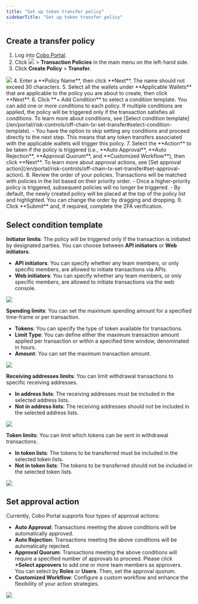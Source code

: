 ```yaml
---
title: "Set up token transfer policy"
sidebarTitle: "Set up token transfer policy"
---
```


## Create a transfer policy
1. Log into [Cobo Portal](https://portal.cobo.com/login).
2. Click <img src="/images/common/wallets_icon.svg" className="icon"/> > **Transaction Policies** in the main menu on the left-hand side.
3. Click **Create Policy** > **Transfer**.
<img src="/images/risk-controls/create_policy.png" className="screenshot_full_screen"/>
4. Enter a **Policy Name**, then click **Next**. The name should not exceed 30 characters.
5. Select all the wallets under **Applicable Wallets** that are applicable to the policy you are about to create, then click **Next**.
6. Click **+ Add Condition** to select a condition template. You can add one or more conditions to each policy. If multiple conditions are applied, the policy will be triggered only if the transaction satisfies all conditions. To learn more about conditions, see [Select condition template](/en/portal/risk-controls/off-chain-tx-set-transfer#select-condition-template).
   - You have the option to skip setting any conditions and proceed directly to the next step. This means that any token transfers associated with the applicable wallets will trigger this policy.
7. Select the **Action** to be taken if the policy is triggered (i.e., **Auto Approval**, **Auto Rejection**, **Approval Quorum**, and **Customized Workflow**), then click **Next**. To learn more about approval actions, see [Set approval action](/en/portal/risk-controls/off-chain-tx-set-transfer#set-approval-action).
8. Review the order of your policies. Transactions will be matched with policies in the list based on their priority order.
   - Once a higher-priority policy is triggered, subsequent policies will no longer be triggered.
   - By default, the newly created policy will be placed at the top of the policy list and highlighted. You can change the order by dragging and dropping.
9. Click **Submit** and, if required, complete the 2FA verification.


## Select condition template <a id="select-condition-template"></a>

**Initiator limits**: The policy will be triggered only if the transaction is initiated by designated parties. You can choose between **API initiators** or **Web initiators**.
- **API initiators**: You can specify whether any team members, or only specific members, are allowed to initiate transactions via APIs.
- **Web initiators**: You can specify whether any team members, or only specific members, are allowed to initiate transactions via the web console.
<img src="/images/risk-controls/initiator-limits.png" className="screenshot_full_screen"/>

**Spending limits**: You can set the maximum spending amount for a specified time-frame or per transaction.
- **Tokens**: You can specify the type of token available for transactions.
- **Limit Type**: You can define either the maximum transaction amount applied per transaction or within a specified time window, denominated in hours.
- **Amount**: You can set the maximum transaction amount.
<img src="/images/risk-controls/spending-limits.png" className="screenshot_full_screen"/>

**Receiving addresses limits**: You can limit withdrawal transactions to specific receiving addresses.
- **In address lists**: The receiving addresses must be included in the selected address lists.
- **Not in address lists**:  The receiving addresses should not be included in the selected address lists.
<img src="/images/risk-controls/receiving-address.png" className="screenshot_full_screen"/>

**Token limits**: You can limit which tokens can be sent in withdrawal transactions.
- **In token lists**: The tokens to be transferred must be included in the selected token lists.
- **Not in token lists**: The tokens to be transferred should not be included in the selected token lists.
<img src="/images/risk-controls/token-limits.png" className="screenshot_full_screen"/>

## Set approval action <a id="set-approval-action"></a>
Currently, Cobo Portal supports four types of approval actions:
- **Auto Approval**: Transactions meeting the above conditions will be automatically approved.
- **Auto Rejection**: Transactions meeting the above conditions will be automatically rejected.
- **Approval Quorum**: Transactions meeting the above conditions will require a specified number of approvals to proceed. Please click **+Select approvers** to add one or more team members as approvers. You can select by **Roles** or **Users**. Then, set the approval quorum.
- **Customized Workflow**: Configure a custom workflow and enhance the flexibility of your action strategies.
<img src="/images/risk-controls/approval-action.png" className="screenshot_full_screen"/>